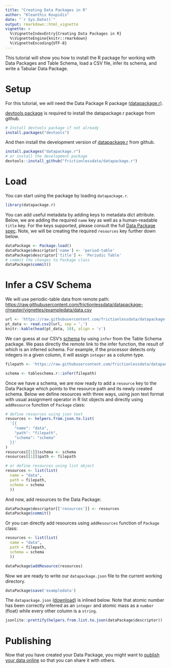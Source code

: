 ```yaml
---
title: "Creating Data Packages in R"
author: "Kleanthis Koupidis"
date: "`r Sys.Date()`"
output: rmarkdown::html_vignette
vignette: >
  %\VignetteIndexEntry{Creating Data Packages in R}
  %\VignetteEngine{knitr::rmarkdown}
  %\VignetteEncoding{UTF-8}
---
```


This tutorial will show you how to install the R package for working with Data Packages and Table Schema, load a CSV file, infer its schema, and write a Tabular Data Package.

# Setup

For this tutorial, we will need the Data Package R package ([datapackage.r](https://github.com/frictionlessdata/datapackage-r)).

[devtools package](https://cran.r-project.org/package=devtools) is required to install the datapackage.r package from github.

```r
# Install devtools package if not already
install.packages("devtools")
```

And then install the development version of [datapackage.r](https://github.com/frictionlessdata/datapackage-r) from github.

```r
install.packages("datapackage.r")
# or install the development package
devtools::install_github("frictionlessdata/datapackage.r")
```

# Load

You can start using the package by loading `datapackage.r`.

```r
library(datapackage.r)
```

You can add useful metadata by adding keys to metadata dict attribute. Below, we are adding the required `name` key as well as a human-readable `title` key. For the keys supported, please consult the full [Data Package spec](https://frictionlessdata.io/specs/data-package/#metadata). Note, we will be creating the required `resources` key further down below.

```r
dataPackage <- Package.load()
dataPackage$descriptor['name'] <- 'period-table'
dataPackage$descriptor['title'] <- 'Periodic Table'
# commit the changes to Package class
dataPackage$commit()
```

# Infer a CSV Schema

We will use periodic-table data from remote path: <https://raw.githubusercontent.com/frictionlessdata/datapackage-r/master/vignettes/exampledata/data.csv>

```r
url <- 'https://raw.githubusercontent.com/frictionlessdata/datapackage-r/master/vignettes/exampledata/data.csv'
pt_data <- read.csv2(url, sep = ',')
knitr::kable(head(pt_data, 10), align = 'c')
```

We can guess at our CSV's [schema](https://frictionlessdata.io/guides/table-schema/) by using `infer` from the Table Schema package. We pass directly the remote link to the infer function, the result of which is an inferred schema. For example, if the processor detects only integers in a given column, it will assign `integer` as a column type.

```r
filepath <- 'https://raw.githubusercontent.com/frictionlessdata/datapackage-r/master/vignettes/exampledata/data.csv'

schema <- tableschema.r::infer(filepath)
```

Once we have a schema, we are now ready to add a `resource` key to the Data Package which points to the resource path and its newly created schema. Below we define resources with three ways, using json text format with usual assignment operator in R list objects and directly using `addResource` function of `Package` class:

```r
# define resources using json text 
resources <- helpers.from.json.to.list(
  '[{
	"name": "data",
	"path": "filepath",
	"schema": "schema"
  }]'
)
resources[[1]]$schema <- schema
resources[[1]]$path <- filepath
```

```r
# or define resources using list object
resources <- list(list(
  name = "data",
  path = filepath,
  schema = schema
  ))
```

And now, add resources to the Data Package:

```r
dataPackage$descriptor[['resources']] <- resources
dataPackage$commit()
```

Or you can directly add resources using `addResources` function of `Package` class:

```r
resources <- list(list(
  name = "data",
  path = filepath,
  schema = schema
  ))

dataPackage$addResource(resources)
```

Now we are ready to write our `datapackage.json` file to the current working directory.

```r
dataPackage$save('exampledata')
```

The `datapackage.json` ([download](https://raw.githubusercontent.com/frictionlessdata/datapackage-r/master/vignettes/exampledata/package.json)) is inlined below. Note that atomic number has been correctly inferred as an `integer` and atomic mass as a `number` (float) while every other column is a `string`.

```r
jsonlite::prettify(helpers.from.list.to.json(dataPackage$descriptor))
```

# Publishing

Now that you have created your Data Package, you might want to [publish your data online](https://frictionlessdata.io/guides/publish-online/) so that you can share it with others.